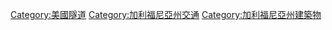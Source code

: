 [[Category:美國隧道|Category:美國隧道]]
[[Category:加利福尼亞州交通|Category:加利福尼亞州交通]]
[[Category:加利福尼亞州建築物|Category:加利福尼亞州建築物]]